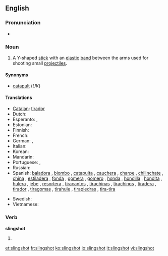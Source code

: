 ==English==

===Pronunciation===
* {{a|RP}} {{IPA|/ˈslɪŋʃɒt/}}

===Noun===
{{en-noun}}

# A Y-shaped [[stick]] with an [[elastic]] [[band]] between the arms used for shooting small [[projectile]]s.

====Synonyms====
* [[catapult]] (''UK'')

====Translations====
{{trans-top|Y-shaped stick}}
* [[Catalan]]: [[tirador]] {{m}}
* Dutch: {{t-|nl|katapult|m}}
* Esperanto: {{t|eo|ĵetpafilo|xs=Esperanto}}, {{t|eo|ŝtonĵetileto|xs=Esperanto}}
* Estonian: {{t|et|ragulka}}
* Finnish: {{t+|fi|ritsa}}
* French: {{t+|fr|fronde|f}}
* German: {{t-|de|Schleuder|f}}, {{t+|de|Zwille|f}}
* Italian: {{t-|it|fionda|f}}
* Korean: {{t|ko|새총|tr=saechong|sc=Kore}}
* Mandarin: {{tø|cmn|彈弓|tr=dàngōng}}
* Portuguese: {{t|pt|estilingue}}, {{t|pt|baladeira}}
* Russian: {{t|ru|рогатка|f|tr=rogátka|sc=Cyrl}}
* Spanish: [[baladora]] {{f}} {{italbrac|Peruvian Amazonia}}, [[biombo]] {{m}} {{italbrac|Panama}}, [[catapulta]] {{f}}  {{italbrac|Costa Rica}}, [[cauchera]] {{f}} {{italbrac|Colombia}}, [[charpe]] {{m}} {{italbrac|Southwestern Mexico}}, [[chilinchate]] {{m}} {{italbrac|Honduras}}, [[china]] {{f}} {{italbrac|Venezuela}}, [[estiladera]] {{f}} {{italbrac|Spain's Canary Islands}}, [[fonda]] {{f}} {{italbrac|Central and Western Venezuela}}, [[gomera]] {{f}} {{italbrac|Argentina}}, [[gomero]] {{m}} {{italbrac|Northwestern and Southern Central Spain}}, [[honda]] {{f}} {{italbrac|Bolivia|Colombian Atlantic Coast|Chile|Guatemala|Northwestern Argentina|Northwestern Venezuela|Peru|Uruguay}}, [[hondilla]] {{f}} {{italbrac|El Salvador|Honduras}}, [[hondita]] {{f}} {{italbrac|Paraguay}}, [[hulera]] {{f}} {{italbrac|Nicaragua}}, [[jebe]] {{m}} {{italbrac|Peru}}, [[resortera]] {{f}} {{italbrac|Costa Rica|Ecuador|Mexican standard usage}}, [[tiracantos]] {{m}} {{italbrac|Western Central Spain}}, [[tirachinas]] {{m}} {{italbrac|Spain standard usage}}, [[tirachinos]] {{m}} {{italbrac|Southwestern Spain}}, [[tiradera]] {{f}} {{italbrac|Spain's Canary Islands}}, [[tirador]] {{m}} {{italbrac|Northwestern Mexico|Southern Central and Northeastern Spain}}, [[tiragomas]] {{m}} {{italbrac|Northern Central Spain|specifically Cantabria, Basque Country, Soria, La Rioja and Aragon}}, [[tirahule]] {{m}} {{italbrac|Southeastern Mexico}},  [[tirapiedras]] {{m}} {{italbrac|Cuba|Dominican Republic}}, [[tira-tira]] {{m}} {{italbrac|Northwestern Venezuela, specifically Falcon State}}
{{trans-mid}}
* Swedish: {{t-|sv|slangbella|c}}
* Vietnamese: {{t|vi|súng cao su|xs=Vietnamese}}
{{trans-bottom}}

===Verb===
'''slingshot'''

# {{simple past of|slingshoot}}

[[et:slingshot]]
[[fr:slingshot]]
[[ko:slingshot]]
[[io:slingshot]]
[[it:slingshot]]
[[vi:slingshot]]